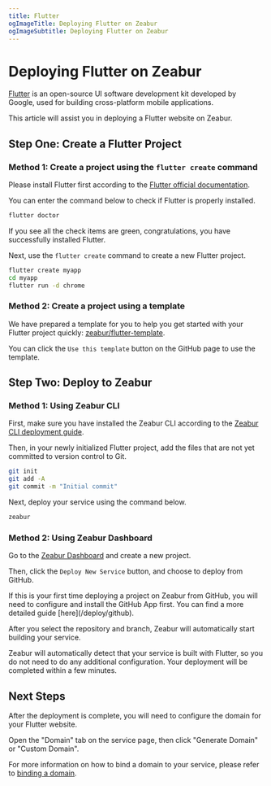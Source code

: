 ```yaml
---
title: Flutter
ogImageTitle: Deploying Flutter on Zeabur
ogImageSubtitle: Deploying Flutter on Zeabur
---
```



# Deploying Flutter on Zeabur

[Flutter](https://flutter.dev) is an open-source UI software development kit developed by Google, used for building cross-platform mobile applications.

This article will assist you in deploying a Flutter website on Zeabur.

## Step One: Create a Flutter Project

### Method 1: Create a project using the `flutter create` command

Please install Flutter first according to the [Flutter official documentation](https://docs.flutter.dev/get-started/install).

You can enter the command below to check if Flutter is properly installed.

```bash
flutter doctor
```

If you see all the check items are green, congratulations, you have successfully installed Flutter.

Next, use the `flutter create` command to create a new Flutter project.

```bash
flutter create myapp
cd myapp
flutter run -d chrome
```

### Method 2: Create a project using a template

We have prepared a template for you to help you get started with your Flutter project quickly: [zeabur/flutter-template](https://github.com/zeabur/flutter-template).

You can click the `Use this template` button on the GitHub page to use the template.

## Step Two: Deploy to Zeabur

### Method 1: Using Zeabur CLI

First, make sure you have installed the Zeabur CLI according to the [Zeabur CLI deployment guide](../deploy/deploy-in-cli).

Then, in your newly initialized Flutter project, add the files that are not yet committed to version control to Git.

```bash
git init
git add -A
git commit -m "Initial commit"
```

Next, deploy your service using the command below.

```bash
zeabur
```

### Method 2: Using Zeabur Dashboard

Go to the [Zeabur Dashboard](https://dash.zeabur.com) and create a new project.

Then, click the `Deploy New Service` button, and choose to deploy from GitHub.

<Callout>
    If this is your first time deploying a project on Zeabur from GitHub, you will need to configure and install the GitHub App first.
    You can find a more detailed guide [here](/deploy/github).
</Callout>

After you select the repository and branch, Zeabur will automatically start building your service.

Zeabur will automatically detect that your service is built with Flutter, so you do not need to do any additional configuration. Your deployment will be completed within a few minutes.

## Next Steps

After the deployment is complete, you will need to configure the domain for your Flutter website.

Open the "Domain" tab on the service page, then click "Generate Domain" or "Custom Domain".

For more information on how to bind a domain to your service, please refer to [binding a domain](/deploy/domain-binding).
